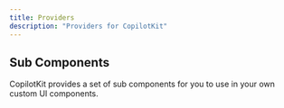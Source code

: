 ```yaml
---
title: Providers
description: "Providers for CopilotKit"
---
```


## Sub Components

CopilotKit provides a set of sub components for you to use in your own custom UI components.